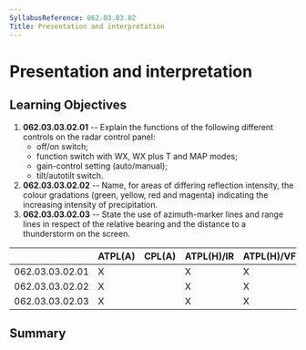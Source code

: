 ```yaml
---
SyllabusReference: 062.03.03.02
Title: Presentation and interpretation
---
```


# Presentation and interpretation

## Learning Objectives

1.  **062.03.03.02.01** -- Explain the functions of the following different
    controls on the radar control panel:
    - off/on switch;
    - function switch with WX, WX plus T and MAP modes;
    - gain-control setting (auto/manual);
    - tilt/autotilt switch.
2.  **062.03.03.02.02** -- Name, for areas of differing reflection intensity,
    the colour gradations (green, yellow, red and magenta) indicating the
    increasing intensity of precipitation.
3.  **062.03.03.02.03** -- State the use of azimuth-marker lines and range lines
    in respect of the relative bearing and the distance to a thunderstorm on the
    screen.

|                 | ATPL(A) | CPL(A) | ATPL(H)/IR | ATPL(H)/VFR | CPL(H) | IR  | CBIR(A) |
| --------------- | ------- | ------ | ---------- | ----------- | ------ | --- | ------- |
| 062.03.03.02.01 | X       |        | X          | X           |        | X   | X       |
| 062.03.03.02.02 | X       |        | X          | X           |        | X   | X       |
| 062.03.03.02.03 | X       |        | X          | X           |        | X   | X       |

## Summary
